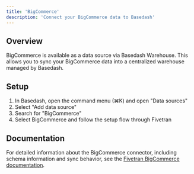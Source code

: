 ```yaml
---
title: 'BigCommerce'
description: 'Connect your BigCommerce data to Basedash'
---
```


## Overview

BigCommerce is available as a data source via Basedash Warehouse. This allows you to sync your BigCommerce data into a centralized warehouse managed by Basedash.

## Setup

1. In Basedash, open the command menu (⌘K) and open "Data sources"
2. Select "Add data source"
3. Search for "BigCommerce"
4. Select BigCommerce and follow the setup flow through Fivetran

## Documentation

For detailed information about the BigCommerce connector, including schema information and sync behavior, see the [Fivetran BigCommerce documentation](https://fivetran.com/docs/connectors/applications/big-commerce).

